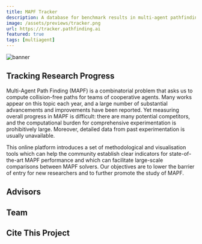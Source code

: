 ```yaml
---
title: MAPF Tracker
description: A database for benchmark results in multi-agent pathfinding
image: /assets/previews/tracker.png
url: https://tracker.pathfinding.ai
featured: true
tags: [multiagent]
---
```



![banner](./image/tracker/banner.png)

## Tracking Research Progress

Multi-Agent Path Finding (MAPF) is a combinatorial problem that asks us to compute collision-free paths for teams of cooperative agents. Many works appear on this topic each year, and a large number of substantial advancements and improvements have been reported. Yet measuring overall progress in MAPF is difficult: there are many potential competitors, and the computational burden for comprehensive experimentation is prohibitively large. Moreover, detailed data from past experimentation is usually unavailable.

This online platform introduces a set of methodological and visualisation tools which can help the community establish clear indicators for state-of-the-art MAPF performance and which can facilitate large-scale comparisons between MAPF solvers. Our objectives are to lower the barrier of entry for new researchers and to further promote the study of MAPF.

## Advisors

<Grid class="not-prose my-4 gap-8" width={200}>
  <Member id="current/dharabor" />
  <MemberCard
    member={{
      title: "Peter Stuckey",
      description: "Professor",
      image:
        "https://tracker.pathfinding.ai/static/media/Peter.518af127c75fcb2d5dc4.jpg",
    }}
  />
  <MemberCard
    member={{
      title: "Muhammad Aamir Cheema",
      description: "Associate Professor",
      image:
        "https://tracker.pathfinding.ai/static/media/Aamir.8893714853bcb8b23ba3.jpeg",
    }}
  />
</Grid>

## Team

<Grid class="not-prose my-4 gap-8" width={200}>
  <Member id="alumni/bshen" />
  <Member id="current/zchen" />
  <MemberCard
    member={{
      title: "Will Holdsworth",
      description: "Winter Research 2024",
      image: "/assets/profiles/wholdsworth.jpg",
    }}
  />
  <MemberCard
    member={{
      title: "Ethel Lim",
      description: "Winter Research 2024",
      image: "https://cdn.jsdelivr.net/gh/alohe/avatars/png/notion_8.png",
    }}
  />
  <Member id="current/kzheng" />
</Grid>

## Cite This Project

<Cite source="DBLP:journals/corr/abs-2305-08446" variant="block" />
